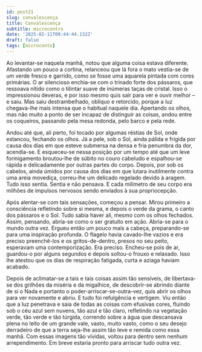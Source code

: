 ```yaml
---
id: post21
slug: convalescença
title: Convalescença
subtitle: microcontro
date: '2025-02-11T09:44:44.132Z'
draft: false
tags: [microconto]
---
```

Ao levantar-se naquela manhã, notou que alguma coisa estava diferente.
Afastando um pouco a cortina, relanceou que lá fora o mato vestia-se
de um verde fresco e garrido, como se fosse uma aquarela pintada com cores primárias. 
O ar silencioso enchia-se com o trinado forte dos pássaros, que ressoava
nítido como o tilintar suave de inúmeras taças de cristal. Isso o impressionou deveras,
e por isso mesmo quis sair para ver e ouvir melhor – e saiu.
Mas saiu destrambelhado, oblíquo e retorcido, porque a luz chegava-lhe mais intensa que o 
habitual naquele dia. Apertando os olhos, 
mas não muito a ponto de ser incapaz de distinguir as coisas, andou 
entre os coqueiros, passando pela mesa redonda, pelo barco e pela rede.

Andou até que, ali perto, foi tocado por algumas réstias de Sol,
onde estancou, fechando os olhos. Já a pele, sob o Sol, ainda pálida e frígida 
por causa dos dias em que esteve submersa na densa e fria penumbra da dor,
acendia-se. E esqueceu-se nessa posição por um tempo 
até que um leve formigamento broutou-lhe de súbito no couro 
cabeludo e espalhou-se rápida e delicadamente por outras partes do corpo. 
Depois, por sob os cabelos, ainda úmidos por causa dos dias em que lutara inutilmente
contra uma areia movediça, correu-lhe um delicado regelado devido à aragem. 
Tudo isso sentia. Sentia e não pensava. E cada milímetro de seu corpo era milhões 
de impulsos nervosos sendo enviados à sua propriocepção. 

Após alentar-se com tais sensações, começou a pensar.
Mirou primeiro a consciência refletindo sobre si mesma, 
e depois o verde da grama, o canto dos pássaros e o Sol. 
Tudo sabia haver ali, mesmo com os olhos fechados. Assim, pensando, abria-se como o ser gratuito
em ação. Abria-se para o mundo outra vez. Ergueu então um pouco mais
a cabeça, preparando-se para uma inspiração profunda. 
O flagelo havia cavado-lhe vazios e era preciso preenchê-los e 
os gritos-de-dentro, presos no seu peito, esperavam uma contemporização.
Era preciso. Encheu-se pois de ar, guardou-o por alguns 
segundos e depois soltou-o frouxo e relaxado. Isso lhe atestou que os dias
de respiração fatigada, curta e aziaga haviam acabado.

Depois de aclimatar-se a tais e tais coisas assim tão sensíveis, 
de libertava-se dos grilhões da miséria e da migalhice,
de descobrir-se abrindo diante de si o Nada e portanto o poder-arriscar-se-outra-vez,
quis abrir os olhos para ver novamente e abriu. E tudo foi refulgência e vertigem.
Viu então que a luz penetrava e saia de todas as coisas com efusivas cores,
fluindo sob o céu azul sem nuvens, tão azul e tão claro, refletindo na
vegetação verde, tão verde e tão túrgida, 
correndo sobre a água que descansava plena no leito 
de um grande vale, vasto, muito vasto, como o seu desejo 
derradeiro de que a terra seja-lhe assim tão leve e remida como essa manhã.
Com essas imagens tão vívidas, voltou para dentro sem nenhum arrependimento.
Em breve estaria pronto para arriscar tudo outra vez.